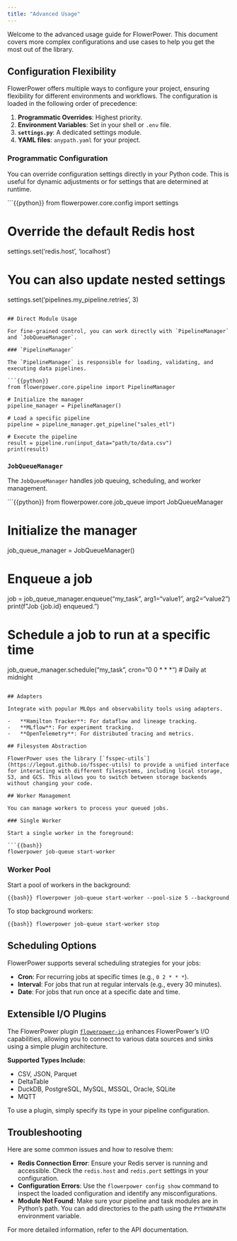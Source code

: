 ```yaml
---
title: "Advanced Usage"
---
```


Welcome to the advanced usage guide for FlowerPower. This document covers more complex configurations and use cases to help you get the most out of the library.

## Configuration Flexibility

FlowerPower offers multiple ways to configure your project, ensuring flexibility for different environments and workflows. The configuration is loaded in the following order of precedence:

1.  **Programmatic Overrides**: Highest priority.
2.  **Environment Variables**: Set in your shell or `.env` file.
3.  **`settings.py`**: A dedicated settings module.
4.  **YAML files**: `anypath.yaml` for your project.

### Programmatic Configuration

You can override configuration settings directly in your Python code. This is useful for dynamic adjustments or for settings that are determined at runtime.

```{{python}}
from flowerpower.core.config import settings

# Override the default Redis host
settings.set('redis.host', 'localhost')

# You can also update nested settings
settings.set('pipelines.my_pipeline.retries', 3)
```

## Direct Module Usage

For fine-grained control, you can work directly with `PipelineManager` and `JobQueueManager`.

### `PipelineManager`

The `PipelineManager` is responsible for loading, validating, and executing data pipelines.

```{{python}}
from flowerpower.core.pipeline import PipelineManager

# Initialize the manager
pipeline_manager = PipelineManager()

# Load a specific pipeline
pipeline = pipeline_manager.get_pipeline("sales_etl")

# Execute the pipeline
result = pipeline.run(input_data="path/to/data.csv")
print(result)
```

### `JobQueueManager`

The `JobQueueManager` handles job queuing, scheduling, and worker management.

```{{python}}
from flowerpower.core.job_queue import JobQueueManager

# Initialize the manager
job_queue_manager = JobQueueManager()

# Enqueue a job
job = job_queue_manager.enqueue("my_task", arg1="value1", arg2="value2")
print(f"Job {job.id} enqueued.")

# Schedule a job to run at a specific time
job_queue_manager.schedule("my_task", cron="0 0 * * *") # Daily at midnight
```

## Adapters

Integrate with popular MLOps and observability tools using adapters.

-   **Hamilton Tracker**: For dataflow and lineage tracking.
-   **MLflow**: For experiment tracking.
-   **OpenTelemetry**: For distributed tracing and metrics.

## Filesystem Abstraction

FlowerPower uses the library [`fsspec-utils`](https://legout.github.io/fsspec-utils) to provide a unified interface for interacting with different filesystems, including local storage, S3, and GCS. This allows you to switch between storage backends without changing your code.

## Worker Management

You can manage workers to process your queued jobs.

### Single Worker

Start a single worker in the foreground:

```{{bash}}
flowerpower job-queue start-worker
```

### Worker Pool

Start a pool of workers in the background:

```{{bash}}
flowerpower job-queue start-worker --pool-size 5 --background
```

To stop background workers:

```{{bash}}
flowerpower job-queue start-worker stop
```

## Scheduling Options

FlowerPower supports several scheduling strategies for your jobs:

-   **Cron**: For recurring jobs at specific times (e.g., `0 2 * * *`).
-   **Interval**: For jobs that run at regular intervals (e.g., every 30 minutes).
-   **Date**: For jobs that run once at a specific date and time.

## Extensible I/O Plugins

The FlowerPower plugin [`flowerpower-io`](https://legout.github.io/flowerpower-io) enhances FlowerPower's I/O capabilities, allowing you to connect to various data sources and sinks using a simple plugin architecture.

**Supported Types Include:**

-   CSV, JSON, Parquet
-   DeltaTable
-   DuckDB, PostgreSQL, MySQL, MSSQL, Oracle, SQLite
-   MQTT

To use a plugin, simply specify its type in your pipeline configuration.

## Troubleshooting

Here are some common issues and how to resolve them:

-   **Redis Connection Error**: Ensure your Redis server is running and accessible. Check the `redis.host` and `redis.port` settings in your configuration.
-   **Configuration Errors**: Use the `flowerpower config show` command to inspect the loaded configuration and identify any misconfigurations.
-   **Module Not Found**: Make sure your pipeline and task modules are in Python's path. You can add directories to the path using the `PYTHONPATH` environment variable.

::: callout-note
For more detailed information, refer to the API documentation.
:::